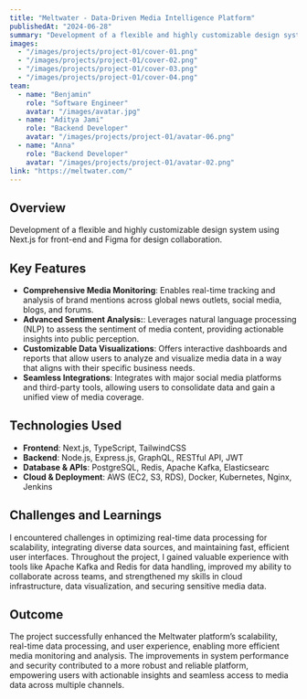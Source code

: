 ```yaml
---
title: "Meltwater - Data-Driven Media Intelligence Platform"
publishedAt: "2024-06-28"
summary: "Development of a flexible and highly customizable design system using Next.js for front-end and Figma for design collaboration."
images:
  - "/images/projects/project-01/cover-01.png"
  - "/images/projects/project-01/cover-02.png"
  - "/images/projects/project-01/cover-03.png"
  - "/images/projects/project-01/cover-04.png"
team:
  - name: "Benjamin"
    role: "Software Engineer"
    avatar: "/images/avatar.jpg"
  - name: "Aditya Jami"
    role: "Backend Developer"
    avatar: "/images/projects/project-01/avatar-06.png"
  - name: "Anna"
    role: "Backend Developer"
    avatar: "/images/projects/project-01/avatar-02.png"
link: "https://meltwater.com/"
---
```


## Overview

Development of a flexible and highly customizable design system using Next.js for front-end and Figma for design collaboration.

## Key Features

- **Comprehensive Media Monitoring**: Enables real-time tracking and analysis of brand mentions across global news outlets, social media, blogs, and forums.
- **Advanced Sentiment Analysis:**: Leverages natural language processing (NLP) to assess the sentiment of media content, providing actionable insights into public perception.
- **Customizable Data Visualizations**: Offers interactive dashboards and reports that allow users to analyze and visualize media data in a way that aligns with their specific business needs.
- **Seamless Integrations**: Integrates with major social media platforms and third-party tools, allowing users to consolidate data and gain a unified view of media coverage.

## Technologies Used

- **Frontend**: Next.js, TypeScript, TailwindCSS
- **Backend**: Node.js, Express.js, GraphQL, RESTful API, JWT
- **Database & APIs**: PostgreSQL, Redis, Apache Kafka, Elasticsearc
- **Cloud & Deployment**: AWS (EC2, S3, RDS), Docker, Kubernetes, Nginx, Jenkins

## Challenges and Learnings

I encountered challenges in optimizing real-time data processing for scalability, integrating diverse data sources, and maintaining fast, efficient user interfaces. Throughout the project, I gained valuable experience with tools like Apache Kafka and Redis for data handling, improved my ability to collaborate across teams, and strengthened my skills in cloud infrastructure, data visualization, and securing sensitive media data.

## Outcome

The project successfully enhanced the Meltwater platform’s scalability, real-time data processing, and user experience, enabling more efficient media monitoring and analysis. The improvements in system performance and security contributed to a more robust and reliable platform, empowering users with actionable insights and seamless access to media data across multiple channels.